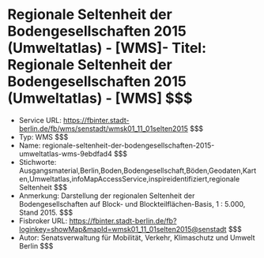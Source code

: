 # Regionale Seltenheit der Bodengesellschaften 2015 (Umweltatlas) - [WMS]- Titel: Regionale Seltenheit der Bodengesellschaften 2015 (Umweltatlas) - [WMS] $$$
- Service URL: https://fbinter.stadt-berlin.de/fb/wms/senstadt/wmsk01_11_01selten2015 $$$
- Typ: WMS $$$
- Name: regionale-seltenheit-der-bodengesellschaften-2015-umweltatlas-wms-9ebdfad4 $$$
- Stichworte: Ausgangsmaterial,Berlin,Boden,Bodengesellschaft,Böden,Geodaten,Karten,Umweltatlas,infoMapAccessService,inspireidentifiziert,regionale Seltenheit $$$
- Anmerkung: Darstellung der regionalen Seltenheit der Bodengesellschaften auf Block- und Blockteilflächen-Basis, 1 : 5.000, Stand 2015. $$$
- Fisbroker URL: https://fbinter.stadt-berlin.de/fb?loginkey=showMap&mapId=wmsk01_11_01selten2015@senstadt $$$
- Autor: Senatsverwaltung für Mobilität, Verkehr, Klimaschutz und Umwelt Berlin $$$
